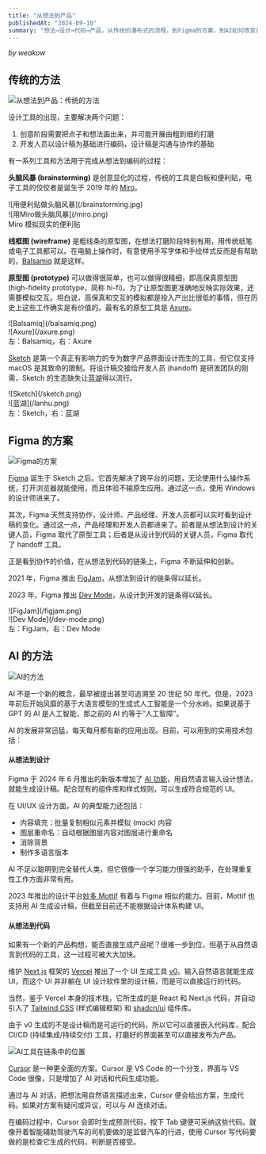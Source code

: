 ```yaml
---
title: "从想法到产品"
publishedAt: "2024-09-10"
summary: "想法→设计→代码→产品，从传统的瀑布式的流程，到Figma的方案，到AI如何改变从想法到产品的流程。"
---
```


<BigTitleTwoLines
  title="从想法到产品"
  subtitle="工具与方法的变迁"
  tagline="From Ideas to Products"
  subline="Changing Tools and Approaches"
/>

<div class="mt-8 mb-12 text-center font-sm">
  <i>by weakow</i>
</div>

## 传统的方法

![从想法到产品：传统的方法](/traditional-waterfall.svg)

设计工具的出现，主要解决两个问题：

1. 创意阶段需要把点子和想法画出来，并可能开展由粗到细的打磨
2. 开发人员以设计稿为基础进行编码，设计稿是沟通与协作的基础

有一系列工具和方法用于完成从想法到编码的过程：

**头脑风暴 (brainstorming)** 是创意显化的过程，传统的工具是白板和便利贴，电子工具的佼佼者是诞生于 2019 年的 [Miro](https://miro.com/)。

<div class="columns-2 mt-6 md:mt-8 lg:-mx-16">
  <div>![用便利贴做头脑风暴](/brainstorming.jpg)</div>
  <div>![用Miro做头脑风暴](/miro.png)</div>
</div>

<Caption>Miro 模拟现实的便利贴</Caption>

**线框图 (wireframe)** 是粗线条的原型图，在想法打磨阶段特别有用，用传统纸笔或电子工具都可以。在电脑上操作时，有意使用手写字体和手绘样式反而是有帮助的，[Balsamiq](https://balsamiq.com/) 就是这样。

**原型图 (prototype)** 可以做得很简单，也可以做得很精细，即高保真原型图 (high-fidelity prototype，简称 hi-fi)。为了让原型图更准确地反映实际效果，还需要模拟交互。坦白说，高保真和交互的模拟都是投入产出比很低的事情，但在历史上这些工作确实是有价值的。最有名的原型工具是 [Axure](https://www.axure.com/)。

<div class="columns-2 mt-6 md:mt-8 lg:-mx-16">
  <div>![Balsamiq](/balsamiq.png)</div>
  <div>![Axure](/axure.png)</div>
</div>

<Caption>左：Balsamiq，右：Axure</Caption>

[Sketch](https://www.sketch.com/) 是第一个真正有影响力的专为数字产品界面设计而生的工具，但它仅支持 macOS 是其致命的限制。将设计稿交接给开发人员 (handoff) 是研发团队的刚需，Sketch 的生态缺失让[蓝湖](https://lanhuapp.com/)得以流行。

<div class="columns-2 mt-6 md:mt-8 lg:-mx-16">
  <div>![Sketch](/sketch.png)</div>
  <div>![蓝湖](/lanhu.png)</div>
</div>

<Caption>左：Sketch，右：蓝湖</Caption>

## Figma 的方案

![Figma的方案](/figma-way.svg)

[Figma](https://www.figma.com) 诞生于 Sketch 之后。它首先解决了跨平台的问题，无论使用什么操作系统，打开浏览器就能使用，而且体验不输原生应用。通过这一点，使用 Windows 的设计师进来了。

其次，Figma 天然支持协作，设计师、产品经理、开发人员都可以实时看到设计稿的变化。通过这一点，产品经理和开发人员都进来了。前者是从想法到设计的关键人员，Figma 取代了原型工具；后者是从设计到代码的关键人员，Figma 取代了 handoff 工具。

正是看到协作的价值，在从想法到代码的链条上，Figma 不断延伸和创新。

2021 年，Figma 推出 [FigJam](https://www.figma.com/figjam/)，从想法到设计的链条得以延长。

2023 年，Figma 推出 [Dev Mode](https://www.figma.com/dev-mode/)，从设计到开发的链条得以延长。

<div class="columns-2 mt-6 md:mt-8 lg:-mx-16">
  <div>![FigJam](/figjam.png)</div>
  <div>![Dev Mode](/dev-mode.png)</div>
</div>

<Caption>左：FigJam，右：Dev Mode</Caption>

## AI 的方法

![AI的方法](/ai-way.svg)

AI 不是一个新的概念，最早被提出甚至可追溯至 20 世纪 50 年代。但是，2023 年前后开始风靡的基于大语言模型的生成式人工智能是一个分水岭。如果说基于 GPT 的 AI 是人工智能，那之前的 AI 约等于“人工智障”。

AI 的发展非常迅猛，每天每月都有新的应用出现。目前，可以用到的实用技术包括：

#### 从想法到设计

Figma 于 2024 年 6 月推出的新版本增加了 [AI 功能](https://www.figma.com/blog/introducing-figma-ai/)，用自然语言输入设计想法，就能生成设计稿。配合现有的组件库和样式规则，可以生成符合规范的 UI。

在 UI/UX 设计方面，AI 的典型能力还包括：

- 内容填充：批量复制相似元素并模拟 (mock) 内容
- 图层重命名：自动根据图层内容对图层进行重命名
- 消除背景
- 制作多语言版本

AI 不足以聪明到完全替代人类，但它很像一个学习能力很强的助手，在处理重复性工作方面非常有用。

2023 年推出的设计平台[妙多 Mottif](https://mottif.com/) 有着与 Figma 相似的能力。目前，Mottif 也支持用 AI 生成设计稿，但截至目前还不能根据设计体系构建 UI。

#### 从想法到代码

如果有一个新的产品构想，能否直接生成产品呢？很难一步到位，但基于从自然语言到代码的工具，这一过程可被大大加快。

维护 [Next.js](https://nextjs.org) 框架的 [Vercel](https://vercel.com) 推出了一个 UI 生成工具 [v0](https://v0.dev/)。输入自然语言就能生成 UI，而这个 UI 并非躺在 UI 设计软件里的设计稿，而是可以直接运行的代码。

当然，鉴于 Vercel 本身的技术栈，它所生成的是 React 和 Next.js 代码，并自动引入了 [Tailwind CSS](https://tailwindcss.com/) (样式编辑框架) 和 [shadcn/ui](https://ui.shadcn.com/) 组件库。

由于 v0 生成的不是设计稿而是可运行的代码，所以它可以直接嵌入代码库，配合 CI/CD (持续集成/持续交付) 工具，打磨好的界面甚至可以直接发布为产品。

![AI工具在链条中的位置](/ai-tools.svg)

[Cursor](https://cursor.sh/) 是一种更全面的方案。Cursor 是 VS Code 的一个分支，界面与 VS Code 很像，只是增加了 AI 对话和代码生成功能。

通过与 AI 对话，把想法用自然语言描述出来，Cursor 便会给出方案，生成代码。如果对方案有疑问或异议，可以与 AI 连续对话。

在编码过程中，Cursor 会即时生成预测代码，按下 Tab 键便可采纳这些代码。就像开着智能辅助驾驶汽车的司机要做的是监督汽车的行进，使用 Cursor 写代码要做的是检查它生成的代码，判断是否接受。

<Figure
  src="/cursor.png"
  alt="Cursor"
  width="800"
  height="475"
  caption="实际使用中的 Cursor"
/>
